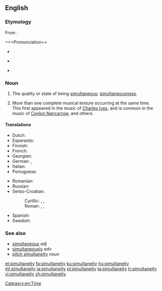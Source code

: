 ==English==

===Etymology===
From {{etyl|fr|en}} {{term|simultanéité|lang=fr}}.

===Pronunciation==
* {{a|UK}} {{IPA|/'sɪməltə'niːɪti/|lang=en}}
* {{a|US}} {{IPA|/ˌsaɪməltə'niɪti/|lang=en}}
* {{rhymes|iːɪti|lang=en}}

===Noun===
{{en-noun|~|simultaneities}}

# The quality or state of being [[simultaneous]]; [[simultaneousness]].
# {{context|music|lang=en}} More than one complete musical texture occurring at the same time. This first appeared in the music of [[w:Charles Ives|Charles Ives]], and is common in the music of [[w:Conlon Nancarrow|Conlon Nancarrow]], and others.

====Translations====
{{trans-top|the quality or state of being simultaneous}}
* Dutch: {{t|nl|gelijktijdigheid|c}}
* Esperanto: {{t|eo|samtempeco}}
* Finnish: {{t+|fi|samanaikaisuus}}
* French: {{t+|fr|simultanéité|f}}
* Georgian: {{t|ka|ერთდროულობა|sc=Geor}}
* German: {{t|de|Gleichzeitigkeit|f}}, {{t|de|Simultanität|f}}
* Italian: {{t+|it|simultaneità}}
* Portuguese: {{t|pt|simultaneidade}}
{{trans-mid}}
* Romanian: {{t+|ro|simultaneitate|f}}
* Russian: {{t+|ru|одновременность|f|tr=odnovr'ém'ennost'}}
* Serbo-Croatian:
*: Cyrillic: {{t|sh|си̏мулта̄но̄ст|f}}, {{t|sh|исто̀времено̄ст|f}}, {{t|sh|исто̀добно̄ст|f}}
*: Roman: {{t|sh|sȉmultānōst|f}}, {{t|sh|istòvremenōst|f}}, {{t|sh|istòdobnōst|f}}
* Spanish: {{t+|es|simultaneidad}}
* Swedish: {{t|sv|samtidighet|c}}
{{trans-bottom}}

{{trans-top|simultaneity in music}}
{{trans-mid}}
{{trans-bottom}}

===See also===
* [[simultaneous]] ''adj''
* [[simultaneously]] ''adv''
* [[pitch simultaneity]] ''noun''

[[Category:en:Time]]

[[et:simultaneity]]
[[fa:simultaneity]]
[[ku:simultaneity]]
[[hu:simultaneity]]
[[ml:simultaneity]]
[[ja:simultaneity]]
[[pl:simultaneity]]
[[ta:simultaneity]]
[[tr:simultaneity]]
[[vi:simultaneity]]
[[zh:simultaneity]]